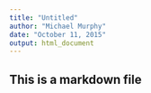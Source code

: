 ```yaml
---
title: "Untitled"
author: "Michael Murphy"
date: "October 11, 2015"
output: html_document
---
```


## This is a markdown file